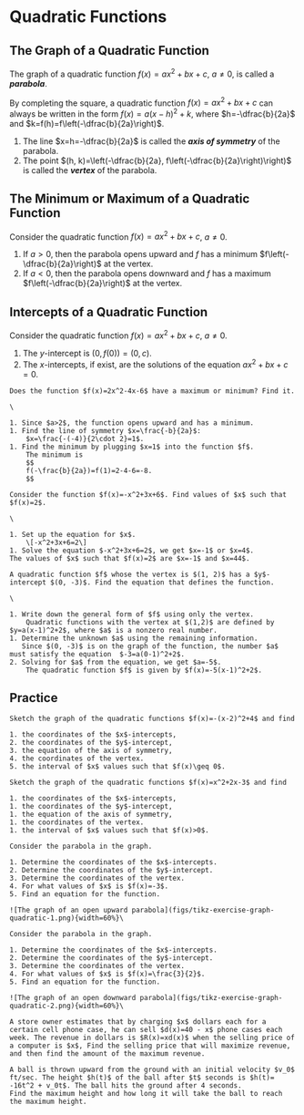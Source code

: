 # Quadratic Functions

## The Graph of a Quadratic Function

The graph of a quadratic function $f(x)=ax^2+bx+c$, $a\neq 0$, is called a ***parabola***.

By completing the square, a quadratic function $f(x)=ax^2+bx+c$ can always be written in the form $f(x)=a(x-h)^2+k$, where $h=-\dfrac{b}{2a}$ and $k=f(h)=f\left(-\dfrac{b}{2a}\right)$.

1. The line $x=h=-\dfrac{b}{2a}$ is called the ***axis of symmetry*** of the parabola.
2. The point $(h, k)=\left(-\dfrac{b}{2a}, f\left(-\dfrac{b}{2a}\right)\right)$ is called the ***vertex*** of the parabola.

## The Minimum or Maximum of a Quadratic Function

Consider the quadratic function $f(x)=ax^2+bx+c$, $a\neq 0$.

1. If $a>0$, then the parabola opens upward and $f$ has a minimum  $f\left(-\dfrac{b}{2a}\right)$ at the vertex.
1. If $a<0$, then the parabola opens downward and $f$ has a maximum  $f\left(-\dfrac{b}{2a}\right)$ at the vertex.

## Intercepts of a Quadratic Function

Consider the quadratic function $f(x)=ax^2+bx+c$, $a\neq 0$.

1. The $y$-intercept is $(0, f(0))=(0, c)$.
1. The $x$-intercepts, if exist, are the solutions of the equation $ax^2+bx+c=0$.

```example

Does the function $f(x)=2x^2-4x-6$ have a maximum or minimum? Find it.

```

```solution
\

1. Since $a>2$, the function opens upward and has a minimum.
1. Find the line of symmetry $x=\frac{-b}{2a}$:
    $x=\frac{-(-4)}{2\cdot 2}=1$.
1. Find the minimum by plugging $x=1$ into the function $f$.
    The minimum is
    $$
    f(-\frac{b}{2a})=f(1)=2-4-6=-8.
    $$

```

```example

Consider the function $f(x)=-x^2+3x+6$. Find values of $x$ such that $f(x)=2$.

```

```solution
\

1. Set up the equation for $x$.
    \[-x^2+3x+6=2\]
1. Solve the equation $-x^2+3x+6=2$, we get $x=-1$ or $x=4$.
The values of $x$ such that $f(x)=2$ are $x=-1$ and $x=44$.

```

```example

A quadratic function $f$ whose the vertex is $(1, 2)$ has a $y$-intercept $(0, -3)$. Find the equation that defines the function.

```

```solution
\

1. Write down the general form of $f$ using only the vertex.
    Quadratic functions with the vertex at $(1,2)$ are defined by $y=a(x-1)^2+2$, where $a$ is a nonzero real number.
1. Determine the unknown $a$ using the remaining information.
   Since $(0, -3)$ is on the graph of the function, the number $a$ must satisfy the equation  $-3=a(0-1)^2+2$.
2. Solving for $a$ from the equation, we get $a=-5$.
    The quadratic function $f$ is given by $f(x)=-5(x-1)^2+2$.

```

## Practice

```exercise

Sketch the graph of the quadratic functions $f(x)=-(x-2)^2+4$ and find

1. the coordinates of the $x$-intercepts,
2. the coordinates of the $y$-intercept,
3. the equation of the axis of symmetry,
4. the coordinates of the vertex.
5. the interval of $x$ values such that $f(x)\geq 0$.

```

```exercise

Sketch the graph of the quadratic functions $f(x)=x^2+2x-3$ and find

1. the coordinates of the $x$-intercepts,
1. the coordinates of the $y$-intercept,
1. the equation of the axis of symmetry,
1. the coordinates of the vertex.
1. the interval of $x$ values such that $f(x)>0$.

```

```exercise

Consider the parabola in the graph.

1. Determine the coordinates of the $x$-intercepts.
2. Determine the coordinates of the $y$-intercept.
3. Determine the coordinates of the vertex.
4. For what values of $x$ is $f(x)=-3$.
5. Find an equation for the function.

![The graph of an open upward parabola](figs/tikz-exercise-graph-quadratic-1.png){width=60%}\

```

```exercise

Consider the parabola in the graph.

1. Determine the coordinates of the $x$-intercepts.
2. Determine the coordinates of the $y$-intercept.
3. Determine the coordinates of the vertex.
4. For what values of $x$ is $f(x)=\frac{3}{2}$.
5. Find an equation for the function.

![The graph of an open downward parabola](figs/tikz-exercise-graph-quadratic-2.png){width=60%}\

```

```exercise

A store owner estimates that by charging $x$ dollars each for a certain cell phone case, he can sell $d(x)=40 - x$ phone cases each week. The revenue in dollars is $R(x)=xd(x)$ when the selling price of a computer is $x$, Find the selling price that will maximize revenue, and then find the amount of the maximum revenue.

```

```exercise

A ball is thrown upward from the ground with an initial velocity $v_0$ ft/sec. The height $h(t)$ of the ball after $t$ seconds is $h(t)= -16t^2 + v_0t$. The ball hits the ground after 4 seconds.
Find the maximum height and how long it will take the ball to reach the maximum height.

```
